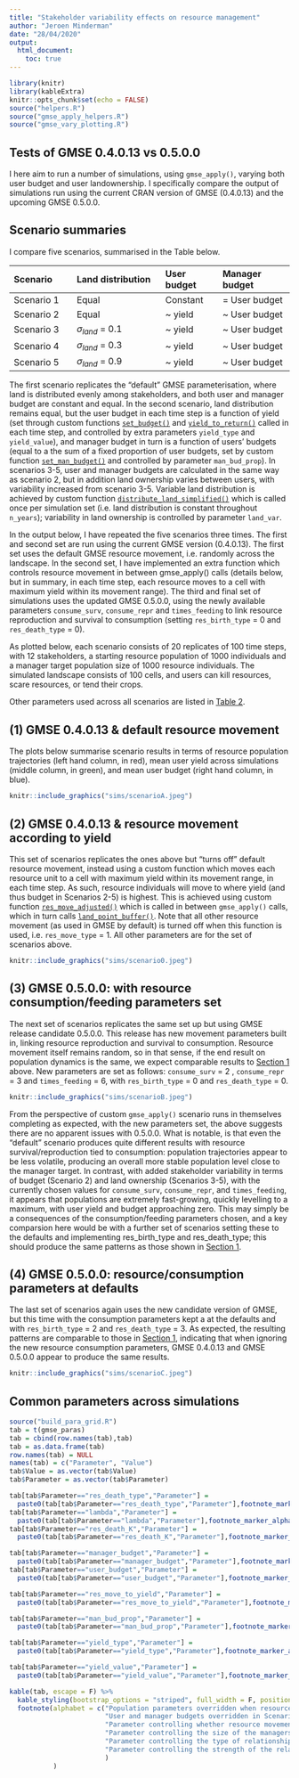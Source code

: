 ```yaml
---
title: "Stakeholder variability effects on resource management"
author: "Jeroen Minderman"
date: "28/04/2020"
output: 
  html_document:
    toc: true
---
```


```r
library(knitr)
library(kableExtra)
knitr::opts_chunk$set(echo = FALSE)
source("helpers.R")
source("gmse_apply_helpers.R")
source("gmse_vary_plotting.R")
```

## Tests of GMSE 0.4.0.13 vs 0.5.0.0

I here aim to run a number of simulations, using `gmse_apply()`, varying both user budget and user landownership. I
specifically compare the output of simulations run using the current CRAN version of GMSE (0.4.0.13) and the upcoming
GMSE 0.5.0.0.

## Scenario summaries

I compare five scenarios, summarised in the Table below.

| Scenario       | Land distribution    | User budget    | Manager budget    |
| :------------- | :------------------- | :------------  | :---------------  |
| Scenario 1     | Equal                | Constant       | = User budget     |
| Scenario 2     | Equal                | ~ yield        | ~ User budget     |
| Scenario 3     | $\sigma_{land}$ = 0.1| ~ yield        | ~ User budget     |
| Scenario 4     | $\sigma_{land}$ = 0.3| ~ yield        | ~ User budget     |
| Scenario 5     | $\sigma_{land}$ = 0.9| ~ yield        | ~ User budget     |

The first scenario replicates the "default" GMSE parameterisation, where land is distributed evenly among stakeholders,
and both user and manager budget are constant and equal. In the second scenario, land distribution remains equal, but
the user budget in each time step is a function of yield (set through custom functions
[`set_budget()`](https://github.com/jejoenje/gmse_vary/blob/9c545cbd3b78f54e999e31b13f0069d9e3599e06/gmse_apply_helpers.R#L507)
and
[`yield_to_return()`](https://github.com/jejoenje/gmse_vary/blob/9c545cbd3b78f54e999e31b13f0069d9e3599e06/gmse_apply_helpers.R#L214)
called in each time step, and controlled by extra parameters `yield_type` and `yield_value`), and manager budget in turn
is a function of users' budgets (equal to a the sum of a fixed proportion of user budgets, set by custom function
[`set_man_budget()`](https://github.com/jejoenje/gmse_vary/blob/9c545cbd3b78f54e999e31b13f0069d9e3599e06/gmse_apply_helpers.R#L580)
and controlled by parameter `man_bud_prop`). In scenarios 3-5, user and manager budgets are calculated in the same way
as scenario 2, but in addition land ownership varies between users, with variability increased from scenario 3-5.
Variable land distribution is achieved by custom function
[`distribute_land_simplified()`](https://github.com/jejoenje/gmse_vary/blob/9c545cbd3b78f54e999e31b13f0069d9e3599e06/gmse_apply_helpers.R#L371)
which is called once per simulation set (i.e. land distribution is constant throughout `n_years`); variability in land
ownership is controlled by parameter `land_var`.

In the output below, I have repeated the five scenarios three times. The first and second set are run using the current
GMSE version (0.4.0.13). The first set uses the default GMSE resource movement, i.e. randomly across the landscape. In
the second set, I have implemented an extra function which controls resource movement in between gmse_apply() calls
(details below, but in summary, in each time step, each resource moves to a cell with maximum yield within its movement
range). The third and final set of simulations uses the updated GMSE 0.5.0.0, using the newly available parameters
`consume_surv`, `consume_repr` and `times_feeding` to link resource reproduction and survival to consumption (setting `res_birth_type` = 0 and `res_death_type` = 0).

As plotted below, each scenario consists of 20 replicates of 100 time steps, with 12 stakeholders, a starting resource
population of 1000 individuals and a manager target population size of 1000 resource individuals. The simulated landscape consists of 100\times 100 cells, and users can kill resources, scare resources, or tend their crops.

Other parameters used across all scenarios are listed in [Table 2](#common-parameters-across-simulations).

## (1) GMSE 0.4.0.13 & default resource movement {#section1}

The plots below summarise scenario results in terms of resource population trajectories (left hand column, in red), mean user yield across simulations (middle column, in green), and mean user budget (right hand column, in blue).

```r
knitr::include_graphics("sims/scenarioA.jpeg")
```

## (2) GMSE 0.4.0.13 & **resource movement according to yield** {#section2}

This set of scenarios replicates the ones above but "turns off" default resource movement, instead using a custom function which moves each resource unit to a cell with maximum yield within its movement range, in each time step. As such, resource individuals will move to where yield (and thus budget in Scenarios 2-5) is highest. This is achieved using custom function [`res_move_adjusted()`](https://github.com/jejoenje/gmse_vary/blob/9c545cbd3b78f54e999e31b13f0069d9e3599e06/gmse_apply_helpers.R#L1432) which is called in between `gmse_apply()` calls, which in turn calls [`land_point_buffer()`](https://github.com/jejoenje/gmse_vary/blob/9c545cbd3b78f54e999e31b13f0069d9e3599e06/gmse_apply_helpers.R#L1395). Note that all other resource movement (as used in GMSE by default) is turned off when this function is used, i.e. `res_move_type` = 1. 
All other parameters are for the set of scenarios above.

```r
knitr::include_graphics("sims/scenario0.jpeg")
```

## (3) GMSE 0.5.0.0: with resource consumption/feeding parameters set

The next set of scenarios replicates the same set up but using GMSE release candidate 0.5.0.0.
This release has new movement parameters built in, linking resource reproduction and survival to consumption. Resource
movement itself remains random, so in that sense, if the end result on population dynamics is the same, we expect
comparable results to [Section 1](#section1) above.
New parameters are set as follows: `consume_surv` = 2 , `consume_repr` = 3 and `times_feeding` = 6, with `res_birth_type` = 0 and `res_death_type` = 0.

```r
knitr::include_graphics("sims/scenarioB.jpeg")
```

From the perspective of custom `gmse_apply()` scenario runs in themselves completing as expected, with the new
parameters set, the above suggests there are no apparent issues with 0.5.0.0.
What is notable, is that even the "default" scenario produces quite different results with resource
survival/reproduction tied to consumption: population trajectories appear to be less volatile, producing an overall more
stable population level close to the manager target. In contrast, with added stakeholder variability in terms of budget
(Scenario 2) and land ownership (Scenarios 3-5), with the currently chosen values for `consume_surv`, `consume_repr`,
and `times_feeding`, it appears that populations are extremely fast-growing, quickly levelling to a maximum, with user
yield and budget approaching zero. This may simply be a consequences of the consumption/feeding parameters chosen, and a
key comparsion here would be with a further set of scenarios setting these to the defaults and implementing
res_birth_type and res_death_type; this should produce the same patterns as those shown in [Section 1](#section1).

## (4) GMSE 0.5.0.0: resource/consumption parameters at defaults

The last set of scenarios again uses the new candidate version of GMSE, but this time with the consumption parameters
kept a at the defaults and with `res_birth_type` = 2 and `res_death_type` = 3.
As expected, the resulting patterns are comparable to those in [Section 1](#section1), indicating that when ignoring the new resource
consumption parameters, GMSE 0.4.0.13 and GMSE 0.5.0.0 appear to produce the same results.

```r
knitr::include_graphics("sims/scenarioC.jpeg")
```

## Common parameters across simulations

```r
source("build_para_grid.R")
tab = t(gmse_paras)
tab = cbind(row.names(tab),tab)
tab = as.data.frame(tab)
row.names(tab) = NULL
names(tab) = c("Parameter", "Value")
tab$Value = as.vector(tab$Value)
tab$Parameter = as.vector(tab$Parameter)

tab[tab$Parameter=="res_death_type","Parameter"] = 
  paste0(tab[tab$Parameter=="res_death_type","Parameter"],footnote_marker_alphabet(1))
tab[tab$Parameter=="lambda","Parameter"] = 
  paste0(tab[tab$Parameter=="lambda","Parameter"],footnote_marker_alphabet(1))
tab[tab$Parameter=="res_death_K","Parameter"] = 
  paste0(tab[tab$Parameter=="res_death_K","Parameter"],footnote_marker_alphabet(1))

tab[tab$Parameter=="manager_budget","Parameter"] = 
  paste0(tab[tab$Parameter=="manager_budget","Parameter"],footnote_marker_alphabet(2))
tab[tab$Parameter=="user_budget","Parameter"] = 
  paste0(tab[tab$Parameter=="user_budget","Parameter"],footnote_marker_alphabet(2))

tab[tab$Parameter=="res_move_to_yield","Parameter"] = 
  paste0(tab[tab$Parameter=="res_move_to_yield","Parameter"],footnote_marker_alphabet(3))

tab[tab$Parameter=="man_bud_prop","Parameter"] = 
  paste0(tab[tab$Parameter=="man_bud_prop","Parameter"],footnote_marker_alphabet(4))

tab[tab$Parameter=="yield_type","Parameter"] = 
  paste0(tab[tab$Parameter=="yield_type","Parameter"],footnote_marker_alphabet(5))

tab[tab$Parameter=="yield_value","Parameter"] = 
  paste0(tab[tab$Parameter=="yield_value","Parameter"],footnote_marker_alphabet(6))

kable(tab, escape = F) %>%
  kable_styling(bootstrap_options = "striped", full_width = F, position = "left") %>%
  footnote(alphabet = c("Population parameters overridden when resource consumption parameters are set (Section 3); ", 
                        "User and manager budgets overridden in Scenarios 2-5, where user budget is a function of yield, and                            manager budget is a function of user budgets; ",
                        "Parameter controlling whether resource movement takes places according to yield, only used in                                  Scenarios presented in Section 2",
                        "Parameter controlling the size of the managers' budget relative to user budgets; only used in                                  Scenarios 2-5. Manager budget in each time step equals the sum of man_bud_prop * each user's budget.",
                        "Parameter controlling the type of relationship between a user's yield and their budget in each time                              step; only applies in Scenarios 2-5. For the simualtions presented here, always a simple linear                                relationship.",
                        "Parameter controlling the strength of the relationship between a user's budget and their yield. A                              value of 0.8 would indicate that budget = 0.8*yield."
                        )
           )
```
